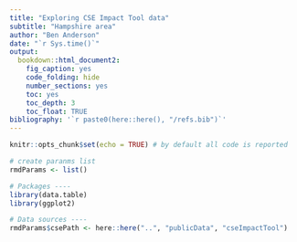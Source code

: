 ```yaml
---
title: "Exploring CSE Impact Tool data"
subtitle: "Hampshire area"
author: "Ben Anderson"
date: "`r Sys.time()`"
output: 
  bookdown::html_document2:
    fig_caption: yes
    code_folding: hide
    number_sections: yes
    toc: yes
    toc_depth: 3
    toc_float: TRUE
bibliography: '`r paste0(here::here(), "/refs.bib")`'
---
```


```r
knitr::opts_chunk$set(echo = TRUE) # by default all code is reported

# create paranms list
rmdParams <- list()

# Packages ----
library(data.table)
library(ggplot2)

# Data sources ----
rmdParams$csePath <- here::here("..", "publicData", "cseImpactTool")

```

